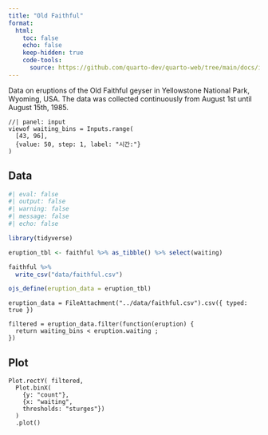 ```yaml
---
title: "Old Faithful"
format: 
  html:
    toc: false
    echo: false
    keep-hidden: true
    code-tools: 
      source: https://github.com/quarto-dev/quarto-web/tree/main/docs/interactive/shiny/_examples/old-faithful/shiny-old-faithful.qmd
---
```


Data on eruptions of the Old Faithful geyser in Yellowstone National Park,
Wyoming, USA. The data was collected continuously from August 1st until
August 15th, 1985.


```ojs
//| panel: input
viewof waiting_bins = Inputs.range(
  [43, 96], 
  {value: 50, step: 1, label: "시간:"}
)
```


## Data

```r
#| eval: false
#| output: false
#| warning: false
#| message: false
#| echo: false

library(tidyverse)

eruption_tbl <- faithful %>% as_tibble() %>% select(waiting)

faithful %>% 
  write_csv("data/faithful.csv")

ojs_define(eruption_data = eruption_tbl)
```


```ojs
eruption_data = FileAttachment("../data/faithful.csv").csv({ typed: true })
```


```ojs
filtered = eruption_data.filter(function(eruption) {
  return waiting_bins < eruption.waiting ;
})
```


## Plot

```ojs
Plot.rectY( filtered, 
  Plot.binX( 
    {y: "count"}, 
    {x: "waiting",
    thresholds: "sturges"})
  )
  .plot()
```



